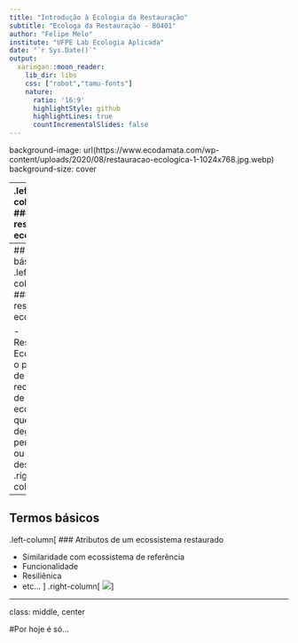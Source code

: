 ```yaml
---
title: "Introdução à Ecologia da Restauração"
subtitle: "Ecologa da Restauração - BO401"
author: "Felipe Melo"
institute: "UFPE Lab Ecologia Aplicada"
date: "`r Sys.Date()`"
output:
  xaringan::moon_reader:
    lib_dir: libs
    css: ["robot","tamu-fonts"]
    nature:
      ratio: '16:9'
      highlightStyle: github
      highlightLines: true
      countIncrementalSlides: false
---
```


background-image: url(https://www.ecodamata.com/wp-content/uploads/2020/08/restauracao-ecologica-1-1024x768.jpg.webp)
background-size: cover


---
.left-column[
### O que é restauração ecológica?

- Definições básicas
]
.right-column[
<img src=https://www.researchgate.net/profile/James-Aronson/publication/319075373/figure/fig1/AS:527821866639360@1502853947601/Four-influential-theoretical-figures-in-restoration-ecology-A-Bradshaws-Ecological.png>
]

---
## Termos básicos
.left-column[
### O que é restauração ecológica?

- Restauração Ecológica é o processo de
assistir a recuperação de um ecossistema que
foi degradado, perturbado ou destruído.
]
.right-column[
<img src=https://www.revistaplaneta.com.br/wp-content/uploads/sites/3/2019/06/restauracaomataatlantica.jpg>
]

---
## Termos básicos
.left-column[
### Atributos de um ecossistema restaurado

- Similaridade com ecossistema de referência
- Funcionalidade
- Resiliênica
- etc...
]
.right-column[
<img src=https://www.embrapa.br/image/journal/article?img_id=9869851&t=1455649024713>
]

---
class: middle, center

#Por hoje é só...

